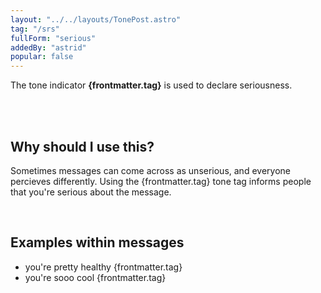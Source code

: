 ```yaml
---
layout: "../../layouts/TonePost.astro"
tag: "/srs"
fullForm: "serious"
addedBy: "astrid"
popular: false
---
```


The tone indicator **{frontmatter.tag}** is used to declare seriousness.

<br />
<br />

## Why should I use this?

Sometimes messages can come across as unserious, and everyone percieves differently. Using the {frontmatter.tag} tone tag informs people that you're serious about the message.

<br />

## Examples within messages

- you're pretty healthy {frontmatter.tag}
- you're sooo cool {frontmatter.tag}
